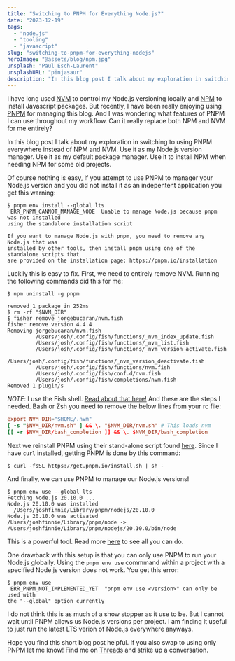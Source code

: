 ```yaml
---
title: "Switching to PNPM for Everything Node.js?"
date: "2023-12-19"
tags:
  - "node.js"
  - "tooling"
  - "javascript"
slug: "switching-to-pnpm-for-everything-nodejs"
heroImage: "@assets/blog/npm.jpg"
unsplash: "Paul Esch-Laurent"
unsplashURL: "pinjasaur"
description: "In this blog post I talk about my exploration in switching to using PNPM everywhere instead of NPM and NVM."
---
```


I have long used [NVM](https://github.com/nvm-sh/nvm) to control my Node.js versioning locally and [NPM](https://www.npmjs.com/) to install Javascript packages.
But recently, I have been really enjoying using [PNPM](https://pnpm.io/) for managing this blog.
And I was wondering what features of PNPM I can use throughout my workflow.
Can it really replace both NPM and NVM for me entirely?

In this blog post I talk about my exploration in switching to using PNPM everywhere instead of NPM and NVM.
Use it as my Node.js version manager.
Use it as my default package manager.
Use it to install NPM when needing NPM for some old projects.

Of course nothing is easy, if you attempt to use PNPM to manager your Node.js version and you did not install it as an indepentent application you get this warning:

```
$ pnpm env install --global lts
 ERR_PNPM_CANNOT_MANAGE_NODE  Unable to manage Node.js because pnpm was not installed
using the standalone installation script

If you want to manage Node.js with pnpm, you need to remove any Node.js that was
installed by other tools, then install pnpm using one of the standalone scripts that
are provided on the installation page: https://pnpm.io/installation
```

Luckily this is easy to fix.
First, we need to entirely remove NVM.
Running the following commands did this for me:

```
$ npm uninstall -g pnpm

removed 1 package in 252ms
$ rm -rf "$NVM_DIR"
$ fisher remove jorgebucaran/nvm.fish
fisher remove version 4.4.4
Removing jorgebucaran/nvm.fish
         /Users/josh/.config/fish/functions/_nvm_index_update.fish
         /Users/josh/.config/fish/functions/_nvm_list.fish
         /Users/josh/.config/fish/functions/_nvm_version_activate.fish
         /Users/josh/.config/fish/functions/_nvm_version_deactivate.fish
         /Users/josh/.config/fish/functions/nvm.fish
         /Users/josh/.config/fish/conf.d/nvm.fish
         /Users/josh/.config/fish/completions/nvm.fish
Removed 1 plugin/s
```

*NOTE*: I use the Fish shell.
[Read about that here!](/blosg/moving-from-oh-my-zsh-to-starship-and-fish-shell/)
And these are the steps I needed.
Bash or Zsh you need to remove the below lines from your rc file:

```rc
export NVM_DIR="$HOME/.nvm"
[ -s "$NVM_DIR/nvm.sh" ] && \. "$NVM_DIR/nvm.sh" # This loads nvm
[[ -r $NVM_DIR/bash_completion ]] && \. $NVM_DIR/bash_completion
```

Next we reinstall PNPM using their stand-alone script found [here](https://pnpm.io/installation).
Since I have `curl` installed, getting PNPM is done by this command:

```
$ curl -fsSL https://get.pnpm.io/install.sh | sh -
```

And finally, we can use PNPM to manage our Node.js versions!

```
$ pnpm env use --global lts
Fetching Node.js 20.10.0 ...
Node.js 20.10.0 was installed
  /Users/joshfinnie/Library/pnpm/nodejs/20.10.0
Node.js 20.10.0 was activated
/Users/joshfinnie/Library/pnpm/node -> /Users/joshfinnie/Library/pnpm/nodejs/20.10.0/bin/node
```

This is a powerful tool.
Read more [here](https://pnpm.io/cli/env) to see all you can do.

One drawback with this setup is that you can only use PNPM to run your Node.js globally.
Using the `pnpm env use` commmand within a project with a specified Node.js version does not work.
You get this error:

```
$ pnpm env use
 ERR_PNPM_NOT_IMPLEMENTED_YET  "pnpm env use <version>" can only be used with
the "--global" option currently
```

I do not think this is as much of a show stopper as it use to be.
But I cannot wait until PNPM allows us Node.js versions per project.
I am finding it useful to just run the latest LTS verion of Node.js everywhere anyways.

Hope you find this short blog post helpful.
If you also swap to using only PNPM let me know!
Find me on [Threads](https://threads.net/@joshfinnie) and strike up a conversation.

